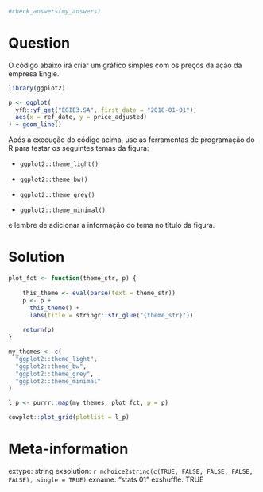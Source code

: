 ```r

#check_answers(my_answers)
```

Question
========

O código abaixo irá criar um gráfico simples com os preços da ação da empresa Engie. 

```r
library(ggplot2)

p <- ggplot(
  yfR::yf_get("EGIE3.SA", first_date = "2018-01-01"),
  aes(x = ref_date, y = price_adjusted)
) + geom_line()
```

Após a execução do código acima, use as ferramentas de programação do R para testar os seguintes temas da figura:

- `ggplot2::theme_light()`

- `ggplot2::theme_bw()`

- `ggplot2::theme_grey()`

- `ggplot2::theme_minimal()`

e lembre de adicionar a informação do tema no título da figura.

Solution
================

```r
plot_fct <- function(theme_str, p) {
  
    this_theme <- eval(parse(text = theme_str))
    p <- p + 
      this_theme() +
      labs(title = stringr::str_glue("{theme_str}"))
    
    return(p)
}

my_themes <- c(
  "ggplot2::theme_light",
  "ggplot2::theme_bw",
  "ggplot2::theme_grey",
  "ggplot2::theme_minimal"
)

l_p <- purrr::map(my_themes, plot_fct, p = p)

cowplot::plot_grid(plotlist = l_p)
```



Meta-information
================
extype: string
exsolution: `r mchoice2string(c(TRUE, FALSE, FALSE, FALSE, FALSE), single = TRUE)`
exname: "stats 01"
exshuffle: TRUE

